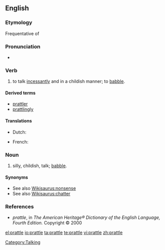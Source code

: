 ==English==

===Etymology===
Frequentative of {{suffix|prate|le}}

===Pronunciation===
* {{rhymes|ætəl}}

===Verb===
{{en-verb|prattl|ing}}

# to talk [[incessantly]] and in a childish manner; to [[babble]].

====Derived terms====
* [[prattler]]
* [[prattlingly]]

====Translations====
{{trans-top|to talk incessantly; to babble}}
* Dutch: {{t+|nl|praten}}
{{trans-mid}}
* French: {{t+|fr|bavarder}}
{{trans-bottom}}

===Noun===
{{en-noun|-}}

# silly, childish, talk; [[babble]].

====Synonyms====
* See also [[Wikisaurus:nonsense]]
* See also [[Wikisaurus:chatter]]

===References===
* ''prattle'', in ''The American Heritage® Dictionary of the English Language, Fourth Edition.'' Copyright © 2000

[[Category:Talking]]

[[el:prattle]]
[[io:prattle]]
[[ta:prattle]]
[[te:prattle]]
[[vi:prattle]]
[[zh:prattle]]